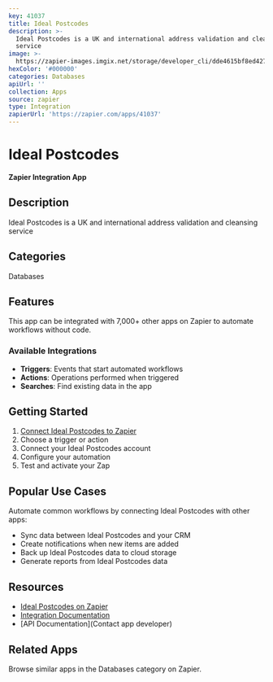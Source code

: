 ```yaml
---
key: 41037
title: Ideal Postcodes
description: >-
  Ideal Postcodes is a UK and international address validation and cleansing
  service
image: >-
  https://zapier-images.imgix.net/storage/developer_cli/dde4615bf8ed427954fcf1b16eb5655b.png?auto=format%2Ccompress&ixlib=python-3.0.0&q=50
hexColor: '#000000'
categories: Databases
apiUrl: ''
collection: Apps
source: zapier
type: Integration
zapierUrl: 'https://zapier.com/apps/41037'
---
```

# Ideal Postcodes

**Zapier Integration App**

## Description

Ideal Postcodes is a UK and international address validation and cleansing service

## Categories

Databases

## Features

This app can be integrated with 7,000+ other apps on Zapier to automate workflows without code.

### Available Integrations

- **Triggers**: Events that start automated workflows
- **Actions**: Operations performed when triggered
- **Searches**: Find existing data in the app

## Getting Started

1. [Connect Ideal Postcodes to Zapier](https://zapier.com/apps/41037)
2. Choose a trigger or action
3. Connect your Ideal Postcodes account
4. Configure your automation
5. Test and activate your Zap

## Popular Use Cases

Automate common workflows by connecting Ideal Postcodes with other apps:

- Sync data between Ideal Postcodes and your CRM
- Create notifications when new items are added
- Back up Ideal Postcodes data to cloud storage
- Generate reports from Ideal Postcodes data

## Resources

- [Ideal Postcodes on Zapier](https://zapier.com/apps/41037)
- [Integration Documentation](https://zapier.com/apps/41037/integrations)
- [API Documentation](Contact app developer)

## Related Apps

Browse similar apps in the Databases category on Zapier.
